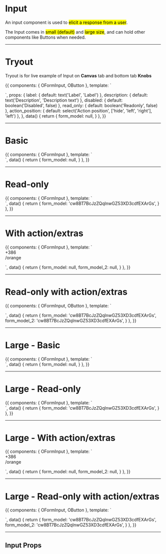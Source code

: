


<Meta title='Components|Forms/Input' />

# Input

An input component is used to <mark>elicit a response from a user</mark>.

The Input comes in <mark>small (default)</mark> and <mark>large size</mark>, and can hold other components like Buttons when needed.

<hr/>

# Tryout

Tryout is for live example of Input on **Canvas** tab and bottom tab **Knobs**

<Story name='Tryout'>
  {{
    components: { OFormInput, OButton },
    template: `<form class="form">
      <o-form-input id="form_basic" 
        v-model="form_model" 
        :label="label"
        :description="description"
        :disabled="disabled"
        :read_only="read_only"
        :action_position="action_position">
        <div slot="action">
          <o-button text="copy to clipboard" size="small" />
        </div>
      </o-form-input>
    </form>`,
    props: {
      label: {
        default: text('Label', 'Label')
      },
      description: {
        default: text('Description', 'Description text')
      },
      disabled: {
        default: boolean('Disabled', false)
      },
      read_only: {
        default: boolean('Readonly', false)
      },
      action_position: {
        default: select('Action position', ['hide', 'left', 'right'], 'left')
      },
    },
    data() {
      return {
        form_model: null,
      }
    },
  }}
</Story>

<hr/>


# Basic

<Preview>
  <Story name='Basic'>
    {{
      components: { OFormInput },
      template: `<form class="form">
        <o-form-input id="form_basic" 
          v-model="form_model" 
          label="Label"
          description="Description text" />
      </form>`,
      data() {
        return {
          form_model: null,
        }
      },
    }}
  </Story>
</Preview>

<hr/>


# Read-only

<Preview>
  <Story name='Read-only'>
    {{
      components: { OFormInput },
      template: `<form class="form">
        <o-form-input id="form_basic" 
          v-model="form_model" 
          label="Label"
          description="Description text"
          :read_only="true" />
      </form>`,
      data() {
        return {
          form_model: 'cw8BT7BcJzZQqlnwGZ53XD3cdfEXArGs',
        }
      },
    }}
  </Story>
</Preview>

<hr/>


# With action/extras

<Preview>
  <Story name='With action/extras'>
    {{
      components: { OFormInput },
      template: `<form class="form">
        <o-form-input id="form_basic" 
          v-model="form_model" 
          label="Your phone number"
          description="Description text">
          <div slot="action">
            +386
          </div>
        </o-form-input>
        <o-form-input id="form_basic_2" 
          v-model="form_model_2" 
          label="https://example.com"
          description="Description text"
          action_position="right">
          <div slot="action">
            /orange
          </div>
        </o-form-input>
      </form>`,
      data() {
        return {
          form_model: null,
          form_model_2: null,
        }
      },
    }}
  </Story>
</Preview>

<hr/>


# Read-only with action/extras

<Preview>
  <Story name='Read-only with action/extras'>
    {{
      components: { OFormInput, OButton },
      template: `<form class="form">
        <o-form-input id="form_basic" 
          v-model="form_model" 
          label="Your phone number"
          description="To change your API key please contact support"
          :read_only="true">
          <div slot="action">
            <o-button text="copy to clipboard" size="small" />
          </div>
        </o-form-input>
        <o-form-input id="form_basic_2" 
          v-model="form_model_2" 
          label="Your API key"
          description="To change your API key please contact support"
          :read_only="true"
          action_position="right">
          <div slot="action">
            <o-button text="copy to clipboard" size="small" />
          </div>
        </o-form-input>
      </form>`,
      data() {
        return {
          form_model: 'cw8BT7BcJzZQqlnwGZ53XD3cdfEXArGs',
          form_model_2: 'cw8BT7BcJzZQqlnwGZ53XD3cdfEXArGs',
        }
      },
    }}
  </Story>
</Preview>

<hr/>


# Large - Basic

<Preview>
  <Story name='Large - Basic'>
    {{
      components: { OFormInput },
      template: `<form class="form form--large">
        <o-form-input id="form_basic" 
          v-model="form_model" 
          label="Large"
          description="Description text" />
      </form>`,
      data() {
        return {
          form_model: null,
        }
      },
    }}
  </Story>
</Preview>

<hr/>


# Large - Read-only

<Preview>
  <Story name='Large - Read-only'>
    {{
      components: { OFormInput },
      template: `<form class="form form--large">
        <o-form-input id="form_basic" 
          v-model="form_model" 
          label="Label"
          description="Description text"
          :read_only="true" />
      </form>`,
      data() {
        return {
          form_model: 'cw8BT7BcJzZQqlnwGZ53XD3cdfEXArGs',
        }
      },
    }}
  </Story>
</Preview>

<hr/>


# Large - With action/extras

<Preview>
  <Story name='Large - With action/extras'>
    {{
      components: { OFormInput },
      template: `<form class="form form--large">
        <o-form-input id="form_basic" 
          v-model="form_model" 
          label="Your phone number"
          description="Description text">
          <div slot="action">
            +386
          </div>
        </o-form-input>
        <o-form-input id="form_basic_2" 
          v-model="form_model_2" 
          label="https://example.com"
          description="Description text"
          action_position="right">
          <div slot="action">
            /orange
          </div>
        </o-form-input>
      </form>`,
      data() {
        return {
          form_model: null,
          form_model_2: null,
        }
      },
    }}
  </Story>
</Preview>

<hr/>


# Large - Read-only with action/extras

<Preview>
  <Story name='Large - Read-only with action/extras'>
    {{
      components: { OFormInput, OButton },
      template: `<form class="form form--large">
        <o-form-input id="form_basic" 
          v-model="form_model" 
          label="Your phone number"
          description="To change your API key please contact support"
          :read_only="true">
          <div slot="action">
            <o-button text="copy to clipboard" size="small" />
          </div>
        </o-form-input>
        <o-form-input id="form_basic_2" 
          v-model="form_model_2" 
          label="Your API key"
          description="To change your API key please contact support"
          :read_only="true"
          action_position="right">
          <div slot="action">
            <o-button text="copy to clipboard" size="small" />
          </div>
        </o-form-input>
      </form>`,
      data() {
        return {
          form_model: 'cw8BT7BcJzZQqlnwGZ53XD3cdfEXArGs',
          form_model_2: 'cw8BT7BcJzZQqlnwGZ53XD3cdfEXArGs',
        }
      },
    }}
  </Story>
</Preview>

<hr/>

## Input Props

<Props of={OFormInput} />

